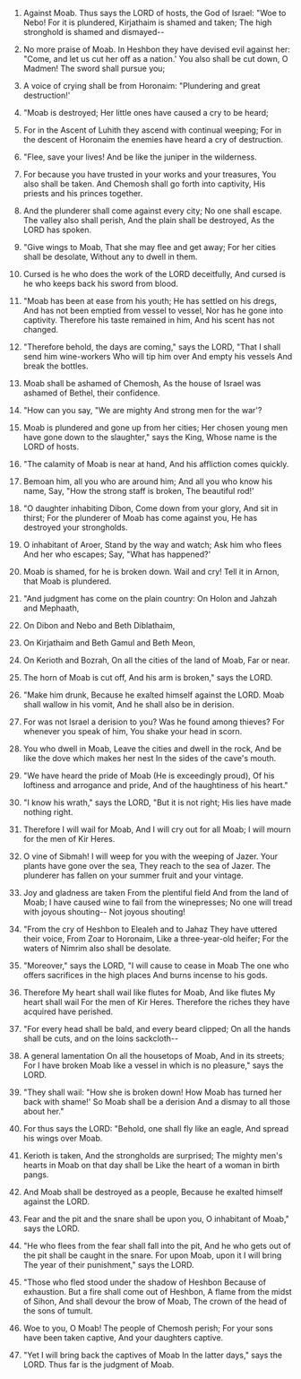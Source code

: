 
1. Against Moab. Thus says the LORD of hosts, the God of Israel: "Woe to Nebo! For it is plundered, Kirjathaim is shamed and taken; The high stronghold is shamed and dismayed--

2. No more praise of Moab. In Heshbon they have devised evil against her: "Come, and let us cut her off as a nation.' You also shall be cut down, O Madmen! The sword shall pursue you;

3. A voice of crying shall be from Horonaim: "Plundering and great destruction!'

4. "Moab is destroyed; Her little ones have caused a cry to be heard;

5. For in the Ascent of Luhith they ascend with continual weeping; For in the descent of Horonaim the enemies have heard a cry of destruction.

6. "Flee, save your lives! And be like the juniper in the wilderness.

7. For because you have trusted in your works and your treasures, You also shall be taken. And Chemosh shall go forth into captivity, His priests and his princes together.

8. And the plunderer shall come against every city; No one shall escape. The valley also shall perish, And the plain shall be destroyed, As the LORD has spoken.

9. "Give wings to Moab, That she may flee and get away; For her cities shall be desolate, Without any to dwell in them.

10. Cursed is he who does the work of the LORD deceitfully, And cursed is he who keeps back his sword from blood.

11. "Moab has been at ease from his youth; He has settled on his dregs, And has not been emptied from vessel to vessel, Nor has he gone into captivity. Therefore his taste remained in him, And his scent has not changed.

12. "Therefore behold, the days are coming," says the LORD, "That I shall send him wine-workers Who will tip him over And empty his vessels And break the bottles.

13. Moab shall be ashamed of Chemosh, As the house of Israel was ashamed of Bethel, their confidence.

14. "How can you say, "We are mighty And strong men for the war'?

15. Moab is plundered and gone up from her cities; Her chosen young men have gone down to the slaughter," says the King, Whose name is the LORD of hosts.

16. "The calamity of Moab is near at hand, And his affliction comes quickly.

17. Bemoan him, all you who are around him; And all you who know his name, Say, "How the strong staff is broken, The beautiful rod!'

18. "O daughter inhabiting Dibon, Come down from your glory, And sit in thirst; For the plunderer of Moab has come against you, He has destroyed your strongholds.

19. O inhabitant of Aroer, Stand by the way and watch; Ask him who flees And her who escapes; Say, "What has happened?'

20. Moab is shamed, for he is broken down. Wail and cry! Tell it in Arnon, that Moab is plundered.

21. "And judgment has come on the plain country: On Holon and Jahzah and Mephaath,

22. On Dibon and Nebo and Beth Diblathaim,

23. On Kirjathaim and Beth Gamul and Beth Meon,

24. On Kerioth and Bozrah, On all the cities of the land of Moab, Far or near.

25. The horn of Moab is cut off, And his arm is broken," says the LORD.

26. "Make him drunk, Because he exalted himself against the LORD. Moab shall wallow in his vomit, And he shall also be in derision.

27. For was not Israel a derision to you? Was he found among thieves? For whenever you speak of him, You shake your head in scorn.

28. You who dwell in Moab, Leave the cities and dwell in the rock, And be like the dove which makes her nest In the sides of the cave's mouth.

29. "We have heard the pride of Moab (He is exceedingly proud), Of his loftiness and arrogance and pride, And of the haughtiness of his heart."

30. "I know his wrath," says the LORD, "But it is not right; His lies have made nothing right.

31. Therefore I will wail for Moab, And I will cry out for all Moab; I will mourn for the men of Kir Heres.

32. O vine of Sibmah! I will weep for you with the weeping of Jazer. Your plants have gone over the sea, They reach to the sea of Jazer. The plunderer has fallen on your summer fruit and your vintage.

33. Joy and gladness are taken From the plentiful field And from the land of Moab; I have caused wine to fail from the winepresses; No one will tread with joyous shouting-- Not joyous shouting!

34. "From the cry of Heshbon to Elealeh and to Jahaz They have uttered their voice, From Zoar to Horonaim, Like a three-year-old heifer; For the waters of Nimrim also shall be desolate.

35. "Moreover," says the LORD, "I will cause to cease in Moab The one who offers sacrifices in the high places And burns incense to his gods.

36. Therefore My heart shall wail like flutes for Moab, And like flutes My heart shall wail For the men of Kir Heres. Therefore the riches they have acquired have perished.

37. "For every head shall be bald, and every beard clipped; On all the hands shall be cuts, and on the loins sackcloth--

38. A general lamentation On all the housetops of Moab, And in its streets; For I have broken Moab like a vessel in which is no pleasure," says the LORD.

39. "They shall wail: "How she is broken down! How Moab has turned her back with shame!' So Moab shall be a derision And a dismay to all those about her."

40. For thus says the LORD: "Behold, one shall fly like an eagle, And spread his wings over Moab.

41. Kerioth is taken, And the strongholds are surprised; The mighty men's hearts in Moab on that day shall be Like the heart of a woman in birth pangs.

42. And Moab shall be destroyed as a people, Because he exalted himself against the LORD.

43. Fear and the pit and the snare shall be upon you, O inhabitant of Moab," says the LORD.

44. "He who flees from the fear shall fall into the pit, And he who gets out of the pit shall be caught in the snare. For upon Moab, upon it I will bring The year of their punishment," says the LORD.

45. "Those who fled stood under the shadow of Heshbon Because of exhaustion. But a fire shall come out of Heshbon, A flame from the midst of Sihon, And shall devour the brow of Moab, The crown of the head of the sons of tumult.

46. Woe to you, O Moab! The people of Chemosh perish; For your sons have been taken captive, And your daughters captive.

47. "Yet I will bring back the captives of Moab In the latter days," says the LORD. Thus far is the judgment of Moab.


